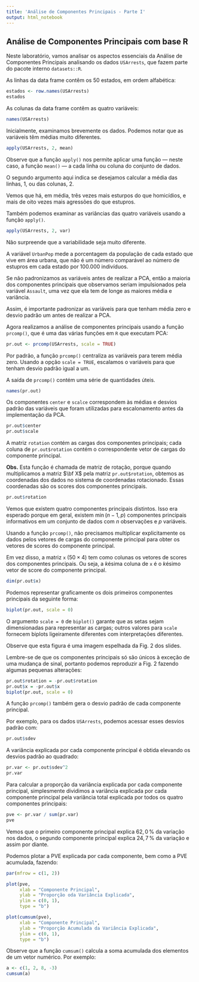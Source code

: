 ```yaml
---
title: 'Análise de Componentes Principais - Parte I'
output: html_notebook
---
```



## Análise de Componentes Principais com base R

Neste laboratório, vamos analisar os aspectos essenciais da Análise de 
Componentes Principais analisando os dados  `USArrests`, que fazem parte do 
pacote interno `datasets::R`. 

As linhas da data frame contêm os 50 estados, em ordem alfabética:

```r
estados <- row.names(USArrests)
estados
```

As colunas da data frame contêm as quatro variáveis:

```r
names(USArrests)
```

Inicialmente, examinamos brevemente os dados. Podemos notar que as variáveis 
têm médias muito diferentes.

```r
apply(USArrests, 2, mean)
```

Observe que a função `apply()` nos permite aplicar uma função --- neste caso, a função `mean()` --- a cada linha ou coluna do conjunto de dados. 

O segundo argumento aqui indica se desejamos calcular a média das linhas, 
$1$, ou das colunas, $2$. 

Vemos que há, em média, três vezes mais esturpos do que homicídios, e 
mais de oito vezes mais agressões do que estupros.

Também podemos examinar as variâncias das quatro variáveis usando a função `apply()`.

```r
apply(USArrests, 2, var)
```

Não surpreende que a variabilidade seja muito diferente.

A variável `UrbanPop` mede a porcentagem da população de cada estado que 
vive em área urbana, que não é um número comparável ao número de estupros
em cada estado por 100.000 indivíduos.

Se não padronizamos as variáveis antes de realizar a PCA, então a maioria 
dos componentes principais que observamos seriam impulsionados pela variável `Assault`, uma vez que ela tem de longe as maiores média e variância.

Assim, é importante padronizar as variáveis para que tenham média zero e desvio padrão um antes de realizar a PCA.

Agora realizamos a análise de componentes principais usando a função `prcomp()`, que é uma das várias funções em `R` que executam PCA:

```r
pr.out <- prcomp(USArrests, scale = TRUE)
```

Por padrão, a função `prcomp()` centraliza as variáveis para terem média zero. Usando a opção `scale = TRUE`, escalamos o variáveis para que tenham desvio padrão igual a um. 

A saída de `prcomp()` contém uma série de quantidades úteis.

```r
names(pr.out)
```

Os componentes `center` e `scalce` correspondem às médias e desvios padrão das variáveis que foram utilizadas para escalonamento antes da implementação da
PCA.

```r
pr.out$center
pr.out$scale
```

A matriz `rotation` contém as cargas dos componentes principais; cada coluna de `pr.out$rotation` contém o correspondente vetor de cargas do componente principal.

**Obs.** Esta função é chamada de matriz de rotação, porque quando
multiplicamos a matriz $\bf X$ pela matriz `pr.out$rotation`, obtemos as coordenadas dos dados no sistema de coordenadas rotacionado. Essas 
coordenadas são os scores dos componentes principais.

```r
pr.out$rotation
```

Vemos que existem quatro componentes principais distintos. Isso era esperado 
porque em geral, existem $\min(n-1,p)$ componentes principais informativos em 
um conjunto de dados com $n$ observações e $p$ variáveis.

Usando a função `prcomp()`, não precisamos multiplicar explicitamente os dados pelos vetores de cargas do componente principal para obter os vetores de scores do componente principal. 

Em vez disso, a matriz `x` ($50 \times 4$) tem como colunas os vetores de 
scores dos componentes principais. Ou seja, a $k$ésima coluna de `x` é 
o $k$ésimo vetor de score do componente principal.

```r
dim(pr.out$x)
```

Podemos representar graficamente os dois primeiros componentes principais da seguinte forma:

```r
biplot(pr.out, scale = 0)
```

O argumento `scale = 0` de `biplot()` garante que as setas sejam dimensionadas para representar as cargas; outros valores para `scale` fornecem biplots ligeiramente diferentes com interpretações diferentes.

Observe que esta figura é uma imagem espelhada da Fig. 2 dos slides. 

Lembre-se de que os componentes principais só são únicos à exceção de uma 
mudança de sinal, portanto podemos reproduzir a Fig. 2 fazendo algumas 
pequenas alterações:

```r
pr.out$rotation = -pr.out$rotation
pr.out$x = -pr.out$x
biplot(pr.out, scale = 0)
```

A função `prcomp()` também gera o desvio padrão de cada componente principal. 

Por exemplo, para os dados `USArrests`, podemos acessar esses desvios padrão 
com:

```r
pr.out$sdev
```

A variância explicada por cada componente principal é obtida elevando os 
desvios padrão ao quadrado:

```r
pr.var <- pr.out$sdev^2
pr.var
```

Para calcular a proporção da variância explicada por cada componente principal, simplesmente dividimos a variância explicada por cada componente principal pela variância total explicada por todos os quatro componentes principais:

```r
pve <- pr.var / sum(pr.var)
pve
```

Vemos que o primeiro componente principal explica $62,0\,\%$ da variação nos dados, o segundo componente principal explica $24,7\,\%$ da variação e assim por diante.

Podemos plotar a PVE explicada por cada componente, bem como a PVE acumulada, 
fazendo:

```r
par(mfrow = c(1, 2))

plot(pve, 
     xlab = "Componente Principal",
     ylab = "Proporção oda Variância Explicada", 
     ylim = c(0, 1),
     type = "b")

plot(cumsum(pve), 
     xlab = "Componente Principal",
     ylab = "Proporção Acumulada da Variância Explicada",
     ylim = c(0, 1), 
     type = "b")
```

Observe que a função `cumsum()` calcula a soma acumulada dos elementos de um vetor numérico. Por exemplo:

```r
a <- c(1, 2, 8, -3)
cumsum(a)
```






